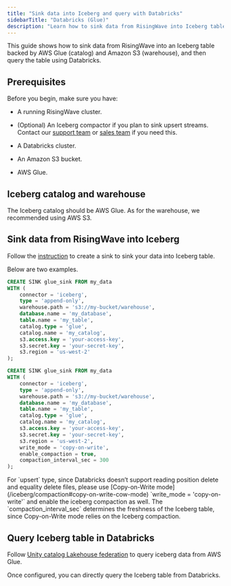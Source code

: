 ```yaml
---
title: "Sink data into Iceberg and query with Databricks"
sidebarTitle: "Databricks (Glue)"
description: "Learn how to sink data from RisingWave into Iceberg tables on AWS Glue + S3, and query them using Databricks."
---
```


This guide shows how to sink data from RisingWave into an Iceberg table backed by AWS Glue (catalog) and Amazon S3 (warehouse), and then query the table using Databricks.

## Prerequisites

Before you begin, make sure you have:

- A running RisingWave cluster.

- (Optional) An Iceberg compactor if you plan to sink upsert streams. Contact our [support team](mailto:cloud-support@risingwave-labs.com) or [sales team](mailto:sales@risingwave-labs.com) if you need this.

- A Databricks cluster.

- An Amazon S3 bucket.

- AWS Glue.

## Iceberg catalog and warehouse

The Iceberg catalog should be AWS Glue. As for the warehouse, we recommended using AWS S3.

## Sink data from RisingWave into Iceberg

Follow the [instruction](/iceberg/deliver-to-iceberg#use-with-different-storage-backends) to create a sink to sink your data into Iceberg table.

Below are two examples.

```sql Glue + S3 (append-only)
CREATE SINK glue_sink FROM my_data
WITH (
    connector = 'iceberg',
    type = 'append-only',
    warehouse.path = 's3://my-bucket/warehouse',
    database.name = 'my_database',
    table.name = 'my_table',
    catalog.type = 'glue',
    catalog.name = 'my_catalog',
    s3.access.key = 'your-access-key',
    s3.secret.key = 'your-secret-key',
    s3.region = 'us-west-2'
);
```

```sql Glue + S3 (upsert)
CREATE SINK glue_sink FROM my_data
WITH (
    connector = 'iceberg',
    type = 'append-only',
    warehouse.path = 's3://my-bucket/warehouse',
    database.name = 'my_database',
    table.name = 'my_table',
    catalog.type = 'glue',
    catalog.name = 'my_catalog',
    s3.access.key = 'your-access-key',
    s3.secret.key = 'your-secret-key',
    s3.region = 'us-west-2',
    write_mode = 'copy-on-write',
    enable_compaction = true,
    compaction_interval_sec = 300
);
```

<Note>
For `upsert` type, since Databricks doesn’t support reading position delete and equality delete files, please use [Copy-on-Write mode](/iceberg/compaction#copy-on-write-cow-mode) `write_mode = 'copy-on-write'` and enable the iceberg compaction as well. The `compaction_interval_sec` determines the freshness of the Iceberg table, since Copy-on-Write mode relies on the Iceberg compaction.
</Note>

## Query Iceberg table in Databricks

Follow [Unity catalog Lakehouse federation](https://docs.databricks.com/aws/en/query-federation/hms-federation-glue) to query iceberg data from AWS Glue.

Once configured, you can directly query the Iceberg table from Databricks.